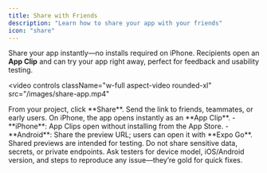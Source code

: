 ```yaml
---
title: Share with Friends
description: "Learn how to share your app with your friends"
icon: "share"
---
```


Share your app instantly—no installs required on iPhone. Recipients open an **App Clip** and can try your app right away, perfect for feedback and usability testing.

<video
  controls
  className="w-full aspect-video rounded-xl"
  src="/images/share-app.mp4"
></video>

<Steps>
  <Step title="Open the Share menu">From your project, click **Share**.</Step>
  <Step title="Copy or send the link">
    Send the link to friends, teammates, or early users.
  </Step>
  <Step title="Recipients open the App Clip (iPhone)">
    On iPhone, the app opens instantly as an **App Clip**.
  </Step>
</Steps>

<Info>
  - **iPhone**: App Clips open without installing from the App Store. -
  **Android**: Share the preview URL; users can open it with **Expo Go**.
</Info>

<Warning>
  Shared previews are intended for testing. Do not share sensitive data,
  secrets, or private endpoints.
</Warning>

<Tip>
  Ask testers for device model, iOS/Android version, and steps to reproduce any
  issue—they’re gold for quick fixes.
</Tip>
